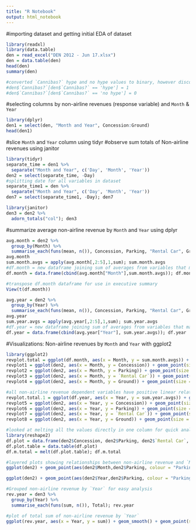 ---
title: "R Notebook"
output: html_notebook
---

#importing dataset and getting initial EDA of dataset
```{r}
library(readxl)
library(data.table)
den = read_excel("DEN 2012 - Jun 17.xlsx")
den = data.table(den)
head(den)
summary(den)

#converted `Cannibas?` hype and no hype values to binary, however discovered character values did not impact model so removed dummy variable creation
#den$`Cannibas?`[den$`Cannibas?` == 'hype'] = 1
#den$`Cannibas?`[den$`Cannibas?` == 'no hype'] = 0
```
#selecting columns by non-airline revenues (response variable) and `Month` & `Year`
```{r}
library(dplyr)
den1 = select(den, "Month and Year", Concession:Ground)
head(den1)
```
#slice `Month` and `Year` column using tidyr
#observe sum totals of Non-airline revenues using janitor
```{r}
library(tidyr)
separate_time = den1 %>% 
  separate("Month and Year", c('Day', 'Month', 'Year'))
den2 = select(separate_time, -Day)
#splitting date for all variables in dataset
separate_time1 = den %>% 
  separate("Month and Year", c('Day', 'Month', 'Year'))
den7 = select(separate_time1, -Day); den7

library(janitor)
den3 = den2 %>%
  adorn_totals("col"); den3
```
#summarize average non-airline revenue by `Month` and `Year` using dplyr
```{r}
avg.month = den2 %>%
  group_by(Month) %>%
  summarise_each(funs(mean, n()), Concession, Parking, "Rental Car", Ground)
avg.month
sum.month.avgs = apply(avg.month[,2:5],1,sum); sum.month.avgs
#df.month = new dataframe joining sum of averages from variables that make up response with `Month`
df.month = data.frame(cbind(avg.month["Month"],sum.month.avgs)); df.month

#transpose df.month dataframe for use in executive summary
View(t(df.month))

avg.year = den2 %>%
  group_by(Year) %>%
  summarise_each(funs(mean, n()), Concession, Parking, "Rental Car", Ground)
avg.year
sum.year.avgs = apply(avg.year[,2:5],1,sum); sum.year.avgs
#df.year = new dataframe joining sum of averages from variables that make up response with `Year`
df.year = data.frame(cbind(avg.year["Year"], sum.year.avgs)); df.year
```
#Visualizations: Non-airline revenues by `Month` and `Year` with ggplot2
```{r}
library(ggplot2)
revplot.total = ggplot(df.month, aes(x = Month, y = sum.month.avgs)) + geom_point(size = 3, colour = "green") + ggtitle("Total Avg Non-airline Revenue by Month"); revplot.total + theme_dark()
revplot1 = ggplot(den2, aes(x = Month, y = Concession)) + geom_point(size = 2, colour = "red") + ggtitle("Concession revenue by Month"); revplot1 + theme_dark()
revplot2 = ggplot(den2, aes(x = Month, y = Parking)) + geom_point(size = 2, colour = "orange") + ggtitle("Parking revenue by Month"); revplot2 + theme_dark()
revplot3 = ggplot(den2, aes(x = Month, y = `Rental Car`)) + geom_point(size = 2, colour = "yellow") + ggtitle("Rental Car revenue by Month"); revplot3 + theme_dark()
revplot4 = ggplot(den2, aes(x = Month, y = Ground)) + geom_point(size = 2, colour = "black") + ggtitle("Ground revenue by Month"); revplot4 + theme_dark()

#all non-airline revenue dependent variables have positive linear relationship with `Year`
revplot.total.1 = ggplot(df.year, aes(x = Year, y = sum.year.avgs)) + geom_point(size = 3, colour = "blue") + ggtitle("Total Avg Non-airline Revenue by Year"); revplot.total.1 + theme_dark()
revplot5 = ggplot(den2, aes(x = Year, y = Concession)) + geom_point(size = 2, colour = "purple") + ggtitle("Concession revenue by Year"); revplot5 + theme_dark()
revplot6 = ggplot(den2, aes(x = Year, y = Parking)) + geom_point(size = 2, colour = "dark green") + ggtitle("Parking revenue by Year"); revplot6 + theme_dark()
revplot7 = ggplot(den2, aes(x = Year, y = `Rental Car`)) + geom_point(size = 2, colour = "dark blue") + ggtitle("Rental Car revenue by Year"); revplot7 + theme_dark()
revplot8 = ggplot(den2, aes(x = Year, y = Ground)) + geom_point(size = 2, colour = "dark red") + ggtitle("Ground revenue by Year"); revplot8 + theme_dark()

#looked at melting all the values directly in one column for quick analysis
library(reshape2)
df.plot = data.frame(den2$Concession, den2$Parking, den2$`Rental Car`, den2$Ground)
df.plot.table = data.table(df.plot)
df.m.total = melt(df.plot.table); df.m.total

#layered plots showing relationships between non-airline revenue and `Month` & `Year`
ggplot(den2) + geom_point(aes(den2$Month,den2$Parking, colour = "Parking")) + geom_point(aes(den2$Month,den2$`Rental Car`, colour = "Rental Car")) + geom_point(aes(den2$Month,den2$Ground, colour = "Ground")) + geom_point(aes(den2$Month, den2$Concession, colour = "Concession")) + labs(x = "Months", y = "Revenue", title = "Non-airline Revenue by Month") + theme_dark()

ggplot(den2) + geom_point(aes(den2$Year,den2$Parking, colour = "Parking")) + geom_point(aes(den2$Year,den2$`Rental Car`, colour = "Rental Car")) + geom_point(aes(den2$Year,den2$Ground, colour = "Ground")) + geom_point(aes(den2$Year, den2$Concession, colour = "Concession")) + labs(x = "Years", y = "Revenue", title = "Non-airline Revenue by Year") + theme_dark()

#Grouped non-airline revenue by `Year` for easy analysis
rev.year = den3 %>%
  group_by(Year) %>%
  summarise_each(funs(sum, n()), Total); rev.year

#plot of total sum of non-airline revenue by `Year`
ggplot(rev.year, aes(x = Year, y = sum)) + geom_smooth() + geom_point(size = 3, color = "green") + labs(x = "Years 2012 - 2017", y = "Revenue", title = "Total Sum of Non-airline Revenue by Year", caption = "*2017 revenues only accrued Jan - June")+ theme_dark()
```

































